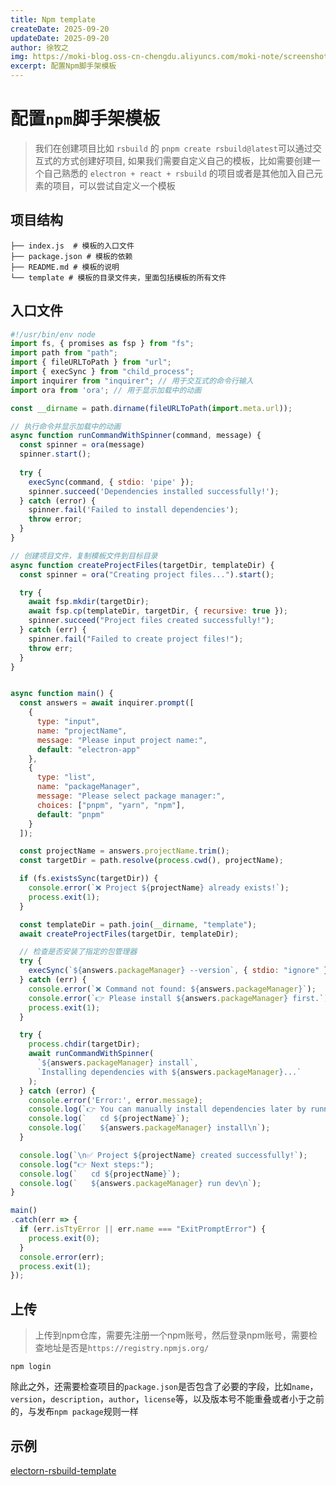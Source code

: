 ```yaml
---
title: Npm template
createDate: 2025-09-20
updateDate: 2025-09-20
author: 徐牧之
img: https://moki-blog.oss-cn-chengdu.aliyuncs.com/moki-note/screenshot-20251009-110956.png
excerpt: 配置Npm脚手架模板
---
```


# 配置`npm`脚手架模板
> 我们在创建项目比如 `rsbuild` 的 `pnpm create rsbuild@latest`可以通过交互式的方式创建好项目, 如果我们需要自定义自己的模板，比如需要创建一个自己熟悉的 `electron + react + rsbuild` 的项目或者是其他加入自己元素的项目，可以尝试自定义一个模板

## 项目结构
```shell
├── index.js  # 模板的入口文件
├── package.json # 模板的依赖
├── README.md # 模板的说明
└── template # 模板的目录文件夹，里面包括模板的所有文件
```
## 入口文件
```javascript
#!/usr/bin/env node
import fs, { promises as fsp } from "fs";
import path from "path";
import { fileURLToPath } from "url";
import { execSync } from "child_process";
import inquirer from "inquirer"; // 用于交互式的命令行输入
import ora from 'ora'; // 用于显示加载中的动画

const __dirname = path.dirname(fileURLToPath(import.meta.url));

// 执行命令并显示加载中的动画
async function runCommandWithSpinner(command, message) {
  const spinner = ora(message)
  spinner.start();
  
  try {
    execSync(command, { stdio: 'pipe' });
    spinner.succeed('Dependencies installed successfully!');
  } catch (error) {
    spinner.fail('Failed to install dependencies');
    throw error;
  }
}

// 创建项目文件，复制模板文件到目标目录
async function createProjectFiles(targetDir, templateDir) {
  const spinner = ora("Creating project files...").start();

  try {
    await fsp.mkdir(targetDir);
    await fsp.cp(templateDir, targetDir, { recursive: true });
    spinner.succeed("Project files created successfully!");
  } catch (err) {
    spinner.fail("Failed to create project files!");
    throw err;
  }
}


async function main() {
  const answers = await inquirer.prompt([
    {
      type: "input",
      name: "projectName",
      message: "Please input project name:",
      default: "electron-app"
    },
    {
      type: "list",
      name: "packageManager",
      message: "Please select package manager:",
      choices: ["pnpm", "yarn", "npm"],
      default: "pnpm"
    }
  ]);

  const projectName = answers.projectName.trim();
  const targetDir = path.resolve(process.cwd(), projectName);

  if (fs.existsSync(targetDir)) {
    console.error(`❌ Project ${projectName} already exists!`);
    process.exit(1);
  }

  const templateDir = path.join(__dirname, "template");
  await createProjectFiles(targetDir, templateDir);

  // 检查是否安装了指定的包管理器   
  try {
    execSync(`${answers.packageManager} --version`, { stdio: "ignore" });
  } catch (err) {
    console.error(`❌ Command not found: ${answers.packageManager}`); 
    console.error(`👉 Please install ${answers.packageManager} first.`);
    process.exit(1);
  }

  try {
    process.chdir(targetDir);
    await runCommandWithSpinner(
      `${answers.packageManager} install`,
      `Installing dependencies with ${answers.packageManager}...`
    );
  } catch (error) {
    console.error('Error:', error.message);
    console.log(`👉 You can manually install dependencies later by running:`);
    console.log(`   cd ${projectName}`);
    console.log(`   ${answers.packageManager} install\n`);
  }

  console.log(`\n✅ Project ${projectName} created successfully!`);
  console.log("👉 Next steps:");
  console.log(`   cd ${projectName}`);
  console.log(`   ${answers.packageManager} run dev\n`);
}

main()
.catch(err => {
  if (err.isTtyError || err.name === "ExitPromptError") {
    process.exit(0); 
  }
  console.error(err);
  process.exit(1);
});
```

## 上传
> 上传到npm仓库，需要先注册一个npm账号，然后登录npm账号，需要检查地址是否是`https://registry.npmjs.org/`
```shell
npm login
```
除此之外，还需要检查项目的`package.json`是否包含了必要的字段，比如`name`，`version`，`description`，`author`，`license`等，以及版本号不能重叠或者小于之前的，与发布`npm package`规则一样


## 示例
[electorn-rsbuild-template](https://www.npmjs.com/package/electron-rsbuild-template)

